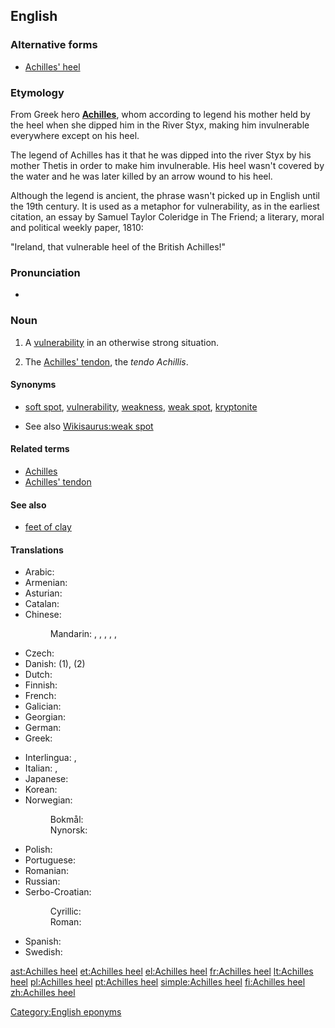 ==English==
{{wikipedia}}

===Alternative forms===
* [[Achilles' heel]]

===Etymology===
From Greek hero '''[[Achilles]]''', whom according to legend his mother held by the heel when she dipped him in the River Styx, making him invulnerable everywhere except on his heel.

The legend of Achilles has it that he was dipped into the river Styx by his mother Thetis in order to make him invulnerable. His heel wasn't covered by the water and he was later killed by an arrow wound to his heel.

Although the legend is ancient, the phrase wasn't picked up in English until the 19th century. It is used as a metaphor for vulnerability, as in the earliest citation, an essay by Samuel Taylor Coleridge in The Friend; a literary, moral and political weekly paper, 1810:

"Ireland, that vulnerable heel of the British Achilles!"

===Pronunciation===
* {{a|UK|US}} {{IPA|/əˌkɪl.iːz ˈhiːl/|lang=en}}

===Noun===
{{en-noun|head=[[Achilles]] [[heel]]}}

# A [[vulnerability]] in an otherwise strong situation.
# {{label|en|anatomy}} The [[Achilles' tendon]], the ''tendo Achillis''.

====Synonyms====
* {{sense|vulnerability}} [[soft spot]], [[vulnerability]], [[weakness]], [[weak spot]], [[kryptonite]]
* See also [[Wikisaurus:weak spot]]

====Related terms====
* [[Achilles]]
* [[Achilles' tendon]]

====See also====
* [[feet of clay]]

====Translations====
{{trans-top|vulnerability in an otherwise strong situation}}
* Arabic: {{t|ar|نُقْطَة ضَعِيف|f}}
* Armenian: {{t|hy|աքիլեսյան գարշապար}}
* Asturian: {{t+|ast|calcañu d'Aquiles|m}}
* Catalan: {{t|ca|taló d'Aquil·les|m}}
* Chinese:
*: Mandarin: {{t|cmn|弱項}}, {{t|cmn|弱项|tr=ruòxiàng}}, {{t|cmn|軟肋}}, {{t+|cmn|软肋|tr=ruǎnlèi}}, {{t|cmn|阿喀琉斯之踵|tr=Ākāliúsī zhī zhǒng}}, {{t|cmn|致命要害}}
* Czech: {{t|cs|Achilova pata|f}}
* Danish: {{t+|da|akilleshæl|c}} (1), {{t|da|akillessene|c}} (2)
* Dutch: {{t+|nl|achilleshiel}}
* Finnish: {{t+|fi|akilleenkantapää}}
* French: {{t+|fr|talon d'Achille|m}}
* Galician: {{t|gl|talón de Aquiles|m}}
* Georgian: {{t|ka|აქილევსის ქუსლი}}
* German: {{t+|de|Achillesferse|f}}
* Greek: {{t+|el|αχίλλειος πτέρνα|f}}
{{trans-mid}}
* Interlingua: {{t|ia|calce de Achilles}}, {{t|ia|talon de Achilles}}
* Italian: {{t|it|tallone di Achille}}, {{t|it|tallone d'Achille|m}}
* Japanese: {{t|ja|アキレス腱|tr=Akiresuken}}
* Korean: {{t|ko|아킬레스 건|tr=akilleseu geon|sc=Kore}}
* Norwegian:
*: Bokmål: {{t+|nb|akilleshæl|m}}
*: Nynorsk: {{t|nn|akilleshæl|m}}
* Polish: {{t+|pl|pięta Achillesa|f}}
* Portuguese: {{t+|pt|calcanhar de Aquiles|m}}
* Romanian: {{t+|ro|călcâiul lui Ahile|n}}
* Russian: {{t+|ru|Ахиллесова пята́|f}}
* Serbo-Croatian:
*: Cyrillic: {{t|sh|Ахилова пета|f|sc=Cyrl}}
*: Roman: {{t|sh|Ahilova peta|f}}
* Spanish: {{t|es|talón de Aquiles|m}}
* Swedish: {{t+|sv|akilleshäl|c}}
{{trans-bottom}}

{{trans-see|Achilles' tendon}}

[[Category:English eponyms]]

[[ast:Achilles heel]]
[[et:Achilles heel]]
[[el:Achilles heel]]
[[fr:Achilles heel]]
[[lt:Achilles heel]]
[[pl:Achilles heel]]
[[pt:Achilles heel]]
[[simple:Achilles heel]]
[[fi:Achilles heel]]
[[zh:Achilles heel]]